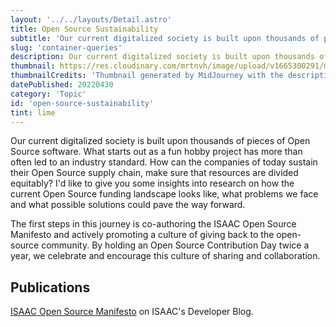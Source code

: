 ```yaml
---
layout: '../../layouts/Detail.astro'
title: Open Source Sustainability
subtitle: 'Our current digitalized society is built upon thousands of pieces of Open Source software. How can the companies of today sustain their Open Source supply chain?'
slug: 'container-queries'
description: Our current digitalized society is built upon thousands of pieces of Open Source software. How can the companies of today sustain their Open Source supply chain?
thumbnail: https://res.cloudinary.com/mrtnvh/image/upload/v1665300291/mrtnvh.com/mrtnvh_landscape_of_a_farmer_giving_water_to_his_crops_326b91cf-428e-4cb3-accb-9405d6cb0d94.jpg
thumbnailCredits: 'Thumbnail generated by MidJourney with the description *"A farmer giving water to his crops."*'
datePublished: 20220430
category: 'Topic'
id: 'open-source-sustainability'
tint: lime
---
```


Our current digitalized society is built upon thousands of pieces of Open Source software. What starts out as a fun hobby project has more than often led to an industry standard. How can the companies of today sustain their Open Source supply chain, make sure that resources are divided equitably? I'd like to give you some insights into research on how the current Open Source funding landscape looks like, what problems we face and what possible solutions could pave the way forward.

The first steps in this journey is co-authoring the ISAAC Open Source Manifesto and actively promoting a culture of giving back to the open-source community. By holding an Open Source Contribution Day twice a year, we celebrate and encourage this culture of sharing and collaboration.

## Publications

[ISAAC Open Source Manifesto](https://web.archive.org/web/20211023150557/https://www.isaac.nl/en/developer-blog/open-source-manifest) on ISAAC's Developer Blog.
